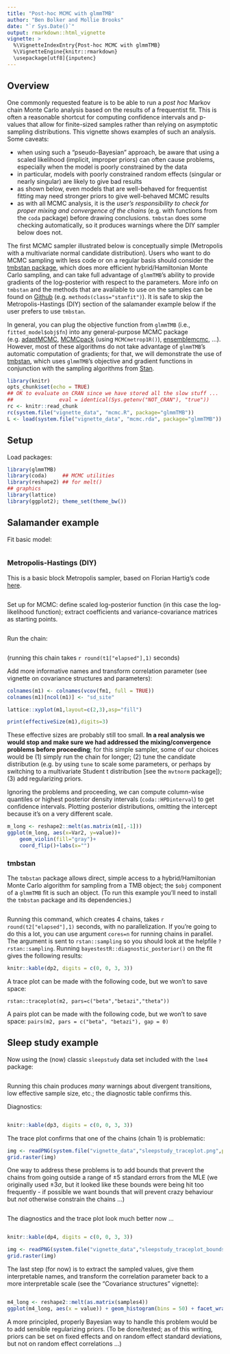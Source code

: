 ```yaml
---
title: "Post-hoc MCMC with glmmTMB"
author: "Ben Bolker and Mollie Brooks"
date: "`r Sys.Date()`"
output: rmarkdown::html_vignette
vignette: >
  %\VignetteIndexEntry{Post-hoc MCMC with glmmTMB}
  %\VignetteEngine{knitr::rmarkdown}
  \usepackage[utf8]{inputenc}
---
```


## Overview

One commonly requested feature is to be able to run a *post hoc* Markov chain Monte Carlo analysis based on the results of a frequentist fit. This is often a reasonable shortcut for computing confidence intervals and p-values that allow for finite-sized samples rather than relying on asymptotic sampling distributions. This vignette shows examples of such an analysis. Some caveats:

- when using such a "pseudo-Bayesian" approach, be aware that using a scaled likelihood (implicit, improper priors) can often cause problems, especially when the model is poorly constrained by the data
- in particular, models with poorly constrained random effects (singular or nearly singular) are likely to give bad results
- as shown below, even models that are well-behaved for frequentist fitting may need stronger priors to give well-behaved MCMC results
- as with all MCMC analysis, it is the *user's responsibility to check for proper mixing and convergence of the chains* (e.g. with functions from the `coda` package) before drawing conclusions. `tmbstan` does some checking automatically, so it produces warnings where the DIY sampler below does not.

The first MCMC sampler illustrated below is conceptually simple (Metropolis with a multivariate normal candidate distribution). Users who want to do MCMC sampling with less code or on a regular basis should consider the [tmbstan package](https://CRAN.R-project.org/package=tmbstan), which does more efficient hybrid/Hamiltonian Monte Carlo sampling, and can take full advantage of `glmmTMB`'s ability to provide gradients of the log-posterior with respect to the parameters. More info on `tmbstan` and the methods that are available to use on the samples can be found on [Github](https://github.com/kaskr/tmbstan) (e.g. `methods(class="stanfit")`). It is safe to skip the Metropolis-Hastings (DIY) section of the salamander example below if the user prefers to use `tmbstan`.


In general, you can plug the objective function from `glmmTMB` (i.e., `fitted_model$obj$fn`) into any general-purpose MCMC package (e.g. [adaptMCMC](https://CRAN.R-project.org/package=adaptMCMC ), [MCMCpack](https://CRAN.R-project.org/package=MCMCpack) (using `MCMCmetrop1R()`), [ensemblemcmc](https://CRAN.R-project.org/package=mcmcensemble), ...). However, most of these algorithms do not take advantage of `glmmTMB`'s automatic computation of gradients; for that, we will demonstrate the use of [tmbstan](https://CRAN.R-project.org/package=tmbstan), which uses `glmmTMB`'s objective and gradient functions in conjunction with the sampling algorithms from [Stan](https://mc-stan.org/).

<!-- weird setup (code stored in inst/vignette_data/mcmc.R) is designed
     so that we can easily re-run the MCMC chains with R CMD BATCH (or whatever)
	 but also show the code here, without having two separate copies of the code.
	 Perhaps too clever?
	 -->
	 
```r
library(knitr)
opts_chunk$set(echo = TRUE)
## OK to evaluate on CRAN since we have stored all the slow stuff ...
##               eval = identical(Sys.getenv("NOT_CRAN"), "true"))
rc <- knitr::read_chunk
rc(system.file("vignette_data", "mcmc.R", package="glmmTMB"))
L <- load(system.file("vignette_data", "mcmc.rda", package="glmmTMB"))
```

## Setup
Load packages:

```r
library(glmmTMB)
library(coda)     ## MCMC utilities
library(reshape2) ## for melt()
## graphics
library(lattice)
library(ggplot2); theme_set(theme_bw())
```

## Salamander example

Fit basic model:
```r
```

### Metropolis-Hastings (DIY)

This is a basic block Metropolis sampler, based on Florian Hartig's code [here](https://theoreticalecology.wordpress.com/2010/09/17/metropolis-hastings-mcmc-in-r/).

```r
```

Set up for MCMC: define scaled log-posterior function (in this case the log-likelihood function); extract coefficients and variance-covariance matrices as starting points.
```r
```

Run the chain:

```r
```

(running this chain takes `r round(t1["elapsed"],1)` seconds)

Add more informative names and transform correlation parameter (see vignette on covariance structures and parameters):

```r
colnames(m1) <- colnames(vcov(fm1, full = TRUE))
colnames(m1)[ncol(m1)] <- "sd_site"
```

```r
lattice::xyplot(m1,layout=c(2,3),asp="fill")
```

```r
print(effectiveSize(m1),digits=3)
```

These effective sizes are probably still too small.
**In a real analysis we would stop and make sure we had addressed the mixing/convergence problems before proceeding**; for this simple sampler, some of our choices would be (1) simply run the chain for longer; (2) tune the candidate distribution (e.g. by using `tune` to scale some parameters, or perhaps by switching to a multivariate Student t distribution [see the `mvtnorm` package]); (3) add regularizing priors.

Ignoring the problems and proceeding, we can compute column-wise quantiles or highest posterior density intervals (`coda::HPDinterval`) to get confidence intervals.
Plotting posterior distributions, omitting
the intercept because it's on a very different scale.

```r
m_long <- reshape2::melt(as.matrix(m1[,-1]))
ggplot(m_long, aes(x=Var2, y=value))+
    geom_violin(fill="gray")+
    coord_flip()+labs(x="")
```

### tmbstan

The `tmbstan` package allows direct, simple access to a hybrid/Hamiltonian Monte Carlo algorithm for sampling from a TMB object; the `$obj` component of a `glmmTMB` fit is such an object. (To run this example you'll need to install the `tmbstan` package and its dependencies.)

```r
```

Running this command, which creates 4 chains, takes `r round(t2["elapsed"],1)` seconds, with no parallelization. If you're going to do this a lot, you can use argument `cores=n` for running chains in parallel. The argument is sent to `rstan::sampling` so you should look at the helpfile `?rstan::sampling`. Running `bayestestR::diagnostic_posterior()` on the fit gives the following results:

```r
knitr::kable(dp2, digits = c(0, 0, 3, 3))
```

A trace plot can be made with the following code, but we won't to save space: 

`rstan::traceplot(m2, pars=c("beta","betazi","theta"))`


A pairs plot can be made with the following code, but we won't to save space: 
`pairs(m2, pars = c("beta", "betazi"), gap = 0)`


## Sleep study example

Now using the (now) classic `sleepstudy` data set included with the `lme4` package:

```r
```

Running this chain produces *many* warnings about divergent transitions, low effective sample size, etc.; the diagnostic table confirms this.

Diagnostics:

```r
```

```r
knitr::kable(dp3, digits = c(0, 0, 3, 3))
```

The trace plot confirms that one of the chains (chain 1) is problematic:

```r
img <- readPNG(system.file("vignette_data","sleepstudy_traceplot.png",package="glmmTMB"))
grid.raster(img)
```

One way to address these problems is to add bounds that prevent the chains from going outside a 
range of $\pm 5$ standard errors from the MLE (we originally used $\pm 3 \sigma$, but it looked like these bounds were being hit too frequently - if possible we want bounds that will prevent crazy behaviour but *not* otherwise constrain the chains ...)

```r
```

The diagnostics and the trace plot look much better now ...

```r
```

```r
knitr::kable(dp4, digits = c(0, 0, 3, 3))
```

```r
img <- readPNG(system.file("vignette_data","sleepstudy_traceplot_bounds.png",package="glmmTMB"))
grid.raster(img)
```

The last step (for now) is to extract the sampled values, give them interpretable names, and transform the correlation parameter back to a more interpretable scale (see the "Covariance structures" vignette):

```r
```

```r
m4_long <- reshape2::melt(as.matrix(samples4))
ggplot(m4_long, aes(x = value)) + geom_histogram(bins = 50) + facet_wrap(~Var2, scale = "free")
```

A more principled, properly Bayesian way to handle this problem would be to add sensible regularizing priors. (To be done/tested; as of this writing, priors can be set on fixed effects and on random effect standard deviations, but not on random effect correlations ...)
